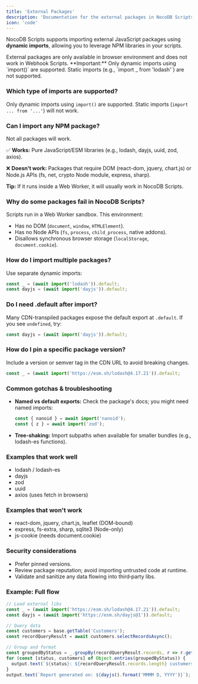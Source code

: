 ```yaml
---
title: 'External Packages'
description: 'Documentation for the external packages in NocoDB Scripts'
icon: 'code'
---
```


NocoDB Scripts supports importing external JavaScript packages using **dynamic imports**, allowing you to leverage NPM libraries in your scripts.

<Callout type="info">
External packages are only available in browser environment and does not work in Webhook Scripts.
</Callout>

<Callout type="warning">
**Important:** Only dynamic imports using `import()` are supported. Static imports (e.g., `import _ from 'lodash'`) are not supported.
</Callout>

### Which type of imports are supported?

Only dynamic imports using `import()` are supported. Static imports (`import ... from '...'`) will not work.

### Can I import any NPM package?

Not all packages will work.

✅ **Works:** Pure JavaScript/ESM libraries (e.g., lodash, dayjs, uuid, zod, axios).

❌ **Doesn't work:** Packages that require DOM (react-dom, jquery, chart.js) or Node.js APIs (fs, net, crypto Node module, express, sharp).

**Tip:** If it runs inside a Web Worker, it will usually work in NocoDB Scripts.

### Why do some packages fail in NocoDB Scripts?

Scripts run in a Web Worker sandbox. This environment:
- Has no DOM (`document`, `window`, `HTMLElement`).
- Has no Node APIs (`fs`, `process`, `child_process`, native addons).
- Disallows synchronous browser storage (`localStorage`, `document.cookie`).

### How do I import multiple packages?

Use separate dynamic imports:
```javascript
const _ = (await import('lodash')).default;
const dayjs = (await import('dayjs')).default;
```

### Do I need .default after import?

Many CDN-transpiled packages expose the default export at `.default`. If you see `undefined`, try:
```javascript
const dayjs = (await import('dayjs')).default;
```

### How do I pin a specific package version?

Include a version or semver tag in the CDN URL to avoid breaking changes.
```javascript
const _ = (await import('https://esm.sh/lodash@4.17.21')).default;
```

### Common gotchas & troubleshooting

- **Named vs default exports:** Check the package's docs; you might need named imports:
  ```javascript
  const { nanoid } = await import('nanoid');
  const { z } = await import('zod');
  ```
- **Tree-shaking:** Import subpaths when available for smaller bundles (e.g., lodash-es functions).

### Examples that work well

- lodash / lodash-es
- dayjs
- zod
- uuid
- axios (uses fetch in browsers)

### Examples that won't work

- react-dom, jquery, chart.js, leaflet (DOM-bound)
- express, fs-extra, sharp, sqlite3 (Node-only)
- js-cookie (needs document.cookie)

### Security considerations

- Prefer pinned versions.
- Review package reputation; avoid importing untrusted code at runtime.
- Validate and sanitize any data flowing into third‑party libs.

### Example: Full flow

```javascript
// Load external libs
const _ = (await import('https://esm.sh/lodash@4.17.21')).default;
const dayjs = (await import('https://esm.sh/dayjs@1')).default;

// Query data
const customers = base.getTable('Customers');
const recordQueryResult = await customers.selectRecordsAsync();

// Group and format
const groupedByStatus = _.groupBy(recordQueryResult.records, r => r.getCellValue('Status'));
for (const [status, customers] of Object.entries(groupedByStatus)) {
  output.text(`${status}: ${recordQueryResult.records.length} customers`);
}
output.text(`Report generated on: ${dayjs().format('MMMM D, YYYY')}`);
```
